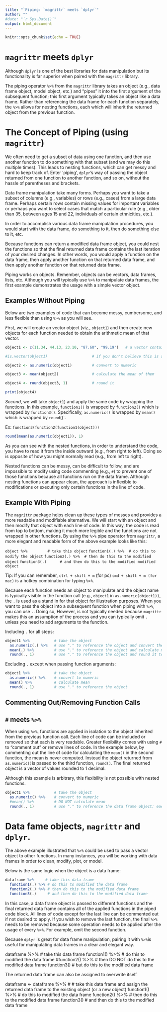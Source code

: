 ```yaml
---
title: "`Piping: `magrittr` meets `dplyr`"
author: ""
#date: "`r Sys.Date()`"
output: html_document
---
```


```r
knitr::opts_chunk$set(echo = TRUE)
```

# **`magrittr` meets `dplyr`**


Although `dplyr` is one of the best libraries for data manipulation but its functionality is far superior when paired with the `magrittr` library. 

The piping operator `%>%` from the `magrittr` library takes an object (e.g., data frame object, model object, etc.) and "pipes" it into the first argument of the subsequent function; this first argument typically takes an object like a data frame. Rather than referencing the data frame for each function separately, the `%>%` allows for nesting functions, each which will inherit the returned object from the previous function. 


# **The Concept of Piping (using `magrittr`)**

We often need to get a subset of data using one function, and then use another function to do something with that subset (and we may do this multiple times). This leads to nesting functions, which can get messy and hard to keep track of. Enter 'piping', `dplyr`'s way of passing the object returned from one function to another function, and so on, without the hassle of parentheses and brackets.

Data frame manipulation take many forms. Perhaps you want to take a subset of columns (e.g., variables) or rows (e.g., cases) from a large data frame. Perhaps certain rows contain missing values for important variables or perhaps you want to select cases that match a particular rule (e.g., older than 35, between ages 15 and 22, individuals of certain ethnicities, etc.). 

In order to accomplish various data frame manipulation procedures, you would start with the data frame, do something to it, then do something else to it, etc. 

Because functions can return a modified data frame object, you could nest the functions so that the final returned data frame contains the last iteration of your desired changes. In other words, you would apply a function on the data frame, then apply another function on that returned data frame, and then apply another function on that returned data frame. 

Piping works on objects. Remember, objects can be vectors, data frames, lists, etc. Although you will typically use `%>%` to manipulate data frames, the first example demonstrates the usage with a simple vector object.


## **Examples Without Piping**

Below are two examples of code that can become messy, cumbersome, and less flexible than using `%>%` as you will see.

*First*, we will create an vector object (viz., `object1`) and then create new objects for each function needed to obtain the arithmetic mean of that vector. 

```r
object1 <- c(11.34, 44.13, 23.10, "87.60", "99.19")   # a vector containing strings and numerics

#is.vector(object1)                    # if you don't believe this is a vector, test it

object2 <- as.numeric(object1)         # convert to numeric

object3 <- mean(object2)               # calculate the mean of them

object4 <- round(object3, 1)           # round it

print(object4)
```


*Second*, we will take `object1`) and apply the same code by wrapping the functions. In this example, 
`function1()` is wrapped by `function2()` which is wrapped by `function3()`. Specifically, `as.numeric()` is wrapped by `mean()` which is wrapped by `round`()`.

Ex: `function3(function2(function1(object)))` 

```r
round(mean(as.numeric(object1)), 1)
```

As you can see with the nested functions, in order to understand the code, you have to read it from the inside outward (e.g., from right to left). Doing so is opposite of how you might normally read (e.g., from left to right).

Nested functions can be messy, can be difficult to follow, and are impossible to modify using code commenting (e.g., `#`) to prevent one of those functions because all functions run on the data frame. Although nesting functions can appear clean, the approach is inflexible to modifications or executing only certain functions in the line of code.


## **Example With Piping**

The `magrittr` package helps clean up these types of messes and provides a  more readable and modifiable alternative. We will start with an object and then modify that object with each line of code. In this way, the code is read from top to bottom, making it much more legible and the functions are not wrapped in other functions. By using the `%>%` pipe operator from `magrittr`, a more elegant and readable form of the above example looks like this:

`object %>%         # take this object`
  `function1(.) %>%  # do this to modify the object `
  `function2(.) %>%  # then do this to the modified object`
  `function3(.)      # and then do this to the modified modified object`


Tip: If you can remember, `ctrl + shift + m` (for pc) `cmd + shift + m (for mac)` is a hotkey combination for typing `%>%`.


Because each function needs an object to manipulate and the object name is typically visible in the function call (e.g., `object1` in  `as.numeric(object1))`, the `.` is used as a stand in for that object for illustration purposes. When you want to pass the object into a subsequent function when piping with `%>%`, you can use `.`. Doing so, However, is not typically needed because `magrittr` makes this an assumption of the process and you can typically omit `.` unless you need to add arguments to the function.  

Including `.` for all steps:

```r
object1 %>%           # take the object
  as.numeric(.) %>%   # use "." to reference the object and convert the object to numeric
  mean(.) %>%         # use "." to reference the object and calculate mean of the object
  round(., 1)         # use "." to reference the object and round it to 1 decimal
```

Excluding `.` except when passing function arguments:

```r
object1 %>%           # take the object
  as.numeric() %>%    # convert to numeric
  mean() %>%          # calculate mean
  round(., 1)         # use "." to reference the object
```


## **Commenting Out/Removing Function Calls**

## `#` **meets** `%>%`

When using `%>%`, functions are applied in isolation to the object inherited from the previous function call. Each line of code can be included or removed so that each is very readable. Greater flexibility comes with using `#` to "comment out" or remove lines of code. In the example below, by commenting out the line of code for calculating the `mean()` in the second function, the mean is never computed. Instead the object returned from `as.numeric()`is passed to the third function, `round()`. The final returned object is a vector of values rounded to 1 decimal.

Although this example is arbitrary, this flexibility is not possible with nested functions.

```r
object1 %>%           # take the object
  as.numeric() %>%    # convert to numeric
  #mean() %>%         # DO NOT calculate mean
  round(., 1)         # use "." to reference the data frame object; each element of vector is rounded
```









# **Data fame objects, `magrittr` and `dplyr`. ** 

The above example illustrated that `%>%` could be used to pass a vector object to other functions. In many instances, you will be working with data frames in order to clean, modify, plot, or model.

Below is the same logic when the object is a data frame:

```r
dataframe %>%     # take this data frame
  function1(.) %>% # do this to modified the data frame
  function2(.) %>% # then do this to the modified data frame
  function3(.)     # and then do this to the modified data frame
```

In this case, a data frame object is passed to different functions and the final returned data frame contains all of the applied functions in the piped code block. All lines of code except for the last line can be commented out if not desired to apply. If you wish to remove the last function, the final `%>%` needs to be removed because some operation needs to be applied after the usage of every `%>%`. For example, omit the second function.

Because `dplyr` is great for data frame manipulation, pairing it with `%>%`is useful for manipulating data frames in a clear and elegant way.


dataframe %>%      # take this data frame
  function1() %>%  # do this to modified the data frame
  #function2() %>% # then DO NOT do this to the modified data frame
  function3()      # but do this to the modified data frame

The returned data frame can also be assigned to overwrite itself

dataframe <- dataframe %>%  # # take this data frame and assign the returned data frame to the existing object (or a new object)
  function1() %>% # do this to modified the data frame
  function2() %>% # then do this to the modified data frame
  function3()     # and then do this to the modified data frame 


